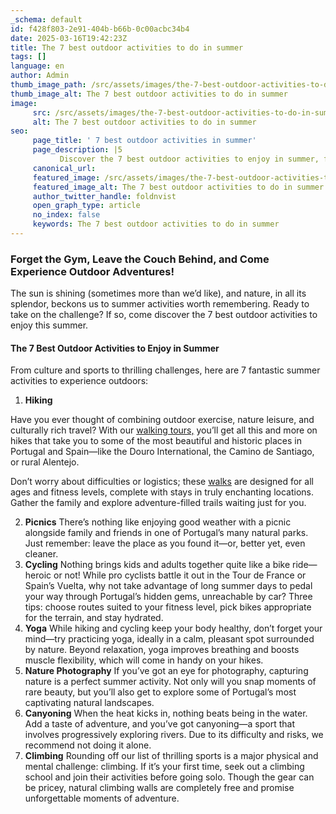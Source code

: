 ```yaml
---
_schema: default
id: f428f803-2e91-404b-b66b-0c00acbc34b4
date: 2025-03-16T19:42:23Z
title: The 7 best outdoor activities to do in summer
tags: []
language: en
author: Admin
thumb_image_path: /src/assets/images/the-7-best-outdoor-activities-to-do-in-summer.jpg
thumb_image_alt: The 7 best outdoor activities to do in summer
image:
     src: /src/assets/images/the-7-best-outdoor-activities-to-do-in-summer.jpg
     alt: The 7 best outdoor activities to do in summer
seo:
     page_title: ' 7 best outdoor activities in summer'
     page_description: |5
           Discover the 7 best outdoor activities to enjoy in summer, from hiking and picnics to extreme sports.
     canonical_url:
     featured_image: /src/assets/images/the-7-best-outdoor-activities-to-do-in-summer.jpg
     featured_image_alt: The 7 best outdoor activities to do in summer
     author_twitter_handle: foldnvist
     open_graph_type: article
     no_index: false
     keywords: The 7 best outdoor activities to do in summer
---
```

### Forget the Gym, Leave the Couch Behind, and Come Experience Outdoor Adventures!

The sun is shining (sometimes more than we’d like), and nature, in all its
splendor, beckons us to summer activities worth remembering. Ready to take on
the challenge? If so, come discover the 7 best outdoor activities to enjoy this
summer.

#### The 7 Best Outdoor Activities to Enjoy in Summer

From culture and sports to thrilling challenges, here are 7 fantastic summer
activities to experience outdoors:

1. **Hiking**

Have you ever thought of combining outdoor exercise, nature leisure, and
culturally rich travel? With our [walking tours,](https://topwalkingtoursportugal.com/) you’ll get all this and more on hikes that take you to some of the most
beautiful and historic places in Portugal and Spain—like the Douro
International, the Camino de Santiago, or rural Alentejo.

Don’t worry about difficulties or logistics; these [walks](https://topwalkingtoursportugal.com/hiking-tours-portugal/) are designed for all ages and fitness levels, complete with stays in truly
enchanting locations. Gather the family and explore adventure-filled trails
waiting just for you.

2. **Picnics**
   There’s nothing like enjoying good weather with a picnic
   alongside family and friends in one of Portugal’s many natural parks. Just
   remember: leave the place as you found it—or, better yet, even cleaner.
3. **Cycling**
   Nothing brings kids and adults together quite like a bike
   ride—heroic or not! While pro cyclists battle it out in the Tour de France or
   Spain’s Vuelta, why not take advantage of long summer days to pedal your way
   through Portugal’s hidden gems, unreachable by car?
   Three tips: choose
   routes suited to your fitness level, pick bikes appropriate for the terrain,
   and stay hydrated.
4. **Yoga**
   While hiking and cycling keep your body healthy, don’t forget
   your mind—try practicing yoga, ideally in a calm, pleasant spot surrounded by
   nature. Beyond relaxation, yoga improves breathing and boosts muscle
   flexibility, which will come in handy on your hikes.
5. **Nature Photography**
   If you’ve got an eye for photography, capturing
   nature is a perfect summer activity. Not only will you snap moments of rare
   beauty, but you’ll also get to explore some of Portugal’s most captivating
   natural landscapes.
6. **Canyoning**
   When the heat kicks in, nothing beats being in the water.
   Add a taste of adventure, and you’ve got canyoning—a sport that involves
   progressively exploring rivers. Due to its difficulty and risks, we recommend
   not doing it alone.
7. **Climbing**
   Rounding off our list of thrilling sports is a major
   physical and mental challenge: climbing. If it’s your first time, seek out a
   climbing school and join their activities before going solo. Though the gear
   can be pricey, natural climbing walls are completely free and promise
   unforgettable moments of adventure.